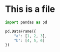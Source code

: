 # This is a file


```python
import pandas as pd

pd.DataFrame({
    "a": [1, 2, 3],
    "b": [4, 5, 6]
})
```
